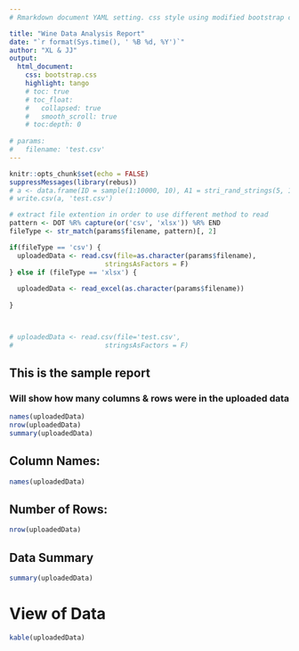 ```yaml
---
# Rmarkdown document YAML setting. css style using modified bootstrap css file.

title: "Wine Data Analysis Report"
date: "`r format(Sys.time(), ' %B %d, %Y')`"
author: "XL & JJ"
output: 
  html_document:
    css: bootstrap.css
    highlight: tango
    # toc: true
    # toc_float:
    #   collapsed: true
    #   smooth_scroll: true
    # toc:depth: 0
    
# params:
#   filename: 'test.csv'
---
```


```r
knitr::opts_chunk$set(echo = FALSE)
suppressMessages(library(rebus))
# a <- data.frame(ID = sample(1:10000, 10), A1 = stri_rand_strings(5, 10, '[A-Z]'), B1 = sample(seq(as.Date('1999/01/01'), as.Date('2000/01/01'), by="day"), 10))
# write.csv(a, 'test.csv')

# extract file extention in order to use different method to read
pattern <- DOT %R% capture(or('csv', 'xlsx')) %R% END
fileType <- str_match(params$filename, pattern)[, 2]

if(fileType == 'csv') {
  uploadedData <- read.csv(file=as.character(params$filename),
                        stringsAsFactors = F)
} else if (fileType == 'xlsx') {
  
  uploadedData <- read_excel(as.character(params$filename))
  
}



# uploadedData <- read.csv(file='test.csv',
#                       stringsAsFactors = F)
```

## This is the sample report
### Will show how many columns & rows were in the uploaded data

```r
names(uploadedData)
nrow(uploadedData)
summary(uploadedData)
```
## Column Names:
```r
names(uploadedData)

```

## Number of Rows:
```r
nrow(uploadedData)
```

## Data Summary
```r
summary(uploadedData)
```

# View of Data
```r
kable(uploadedData)
```




